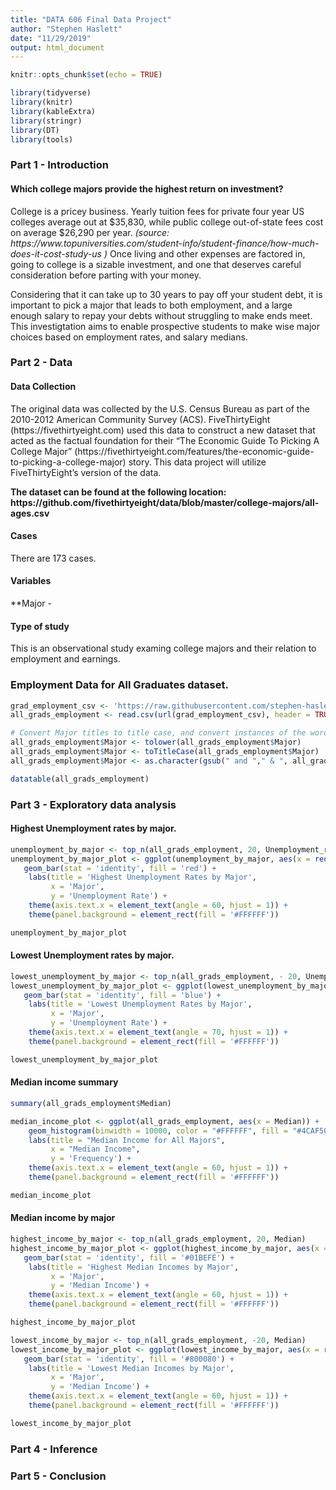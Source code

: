 ```yaml
---
title: "DATA 606 Final Data Project"
author: "Stephen Haslett"
date: "11/29/2019"
output: html_document
---
```


```r
knitr::opts_chunk$set(echo = TRUE)
```

```r
library(tidyverse)
library(knitr)
library(kableExtra)
library(stringr)
library(DT)
library(tools)
```

### Part 1 - Introduction

#### Which college majors provide the highest return on investment?
College is a pricey business. Yearly tuition fees for private four year US colleges average out at $35,830, while public college out-of-state fees cost on average $26,290 per year.
*(source: https://www.topuniversities.com/student-info/student-finance/how-much-does-it-cost-study-us )* Once living and other expenses are factored in, going to college is a sizable investment, and one that deserves careful consideration before parting with your money.

Considering that it can take up to 30 years to pay off your student debt, it is important to pick a major that leads to both employment, and a large enough salary to repay your debts without struggling to make ends meet. This investigtation aims to enable prospective students to make wise major choices based on employment rates, and salary medians.

### Part 2 - Data

#### Data Collection
The original data was collected by the U.S. Census Bureau as part of the 2010-2012 American Community Survey (ACS). FiveThirtyEight (https://fivethirtyeight.com) used this data to construct a new dataset that acted as the factual foundation for their “The Economic Guide To Picking A College Major” (https://fivethirtyeight.com/features/the-economic-guide-to-picking-a-college-major) story. This data project will utilize FiveThirtyEight’s version of the data.

**The dataset can be found at the following location: https://github.com/fivethirtyeight/data/blob/master/college-majors/all-ages.csv **

#### Cases
There are 173 cases.

#### Variables
**Major - 

#### Type of study
This is an observational study examing college majors and their relation to employment and earnings.

### Employment Data for All Graduates dataset.

```r
grad_employment_csv <- 'https://raw.githubusercontent.com/stephen-haslett/data606/data606-final-project/final_data_project/all-ages.csv'
all_grads_employment <- read.csv(url(grad_employment_csv), header = TRUE)

# Convert Major titles to title case, and convert instances of the word 'and' to ampersands.
all_grads_employment$Major <- tolower(all_grads_employment$Major)
all_grads_employment$Major <- toTitleCase(all_grads_employment$Major)
all_grads_employment$Major <- as.character(gsub(" and "," & ", all_grads_employment$Major))

datatable(all_grads_employment)
```


### Part 3 - Exploratory data analysis


#### Highest Unemployment rates by major.
```r
unemployment_by_major <- top_n(all_grads_employment, 20, Unemployment_rate)
unemployment_by_major_plot <- ggplot(unemployment_by_major, aes(x = reorder(Major, - Unemployment_rate), y = Unemployment_rate)) +
   geom_bar(stat = 'identity', fill = 'red') +
    labs(title = 'Highest Unemployment Rates by Major',
         x = 'Major',
         y = 'Unemployment Rate') +
    theme(axis.text.x = element_text(angle = 60, hjust = 1)) +
    theme(panel.background = element_rect(fill = '#FFFFFF'))

unemployment_by_major_plot
```


#### Lowest Unemployment rates by major.
```r
lowest_unemployment_by_major <- top_n(all_grads_employment, - 20, Unemployment_rate)
lowest_unemployment_by_major_plot <- ggplot(lowest_unemployment_by_major, aes(x = reorder(Major, + Unemployment_rate), y = Unemployment_rate)) +
   geom_bar(stat = 'identity', fill = 'blue') +
    labs(title = 'Lowest Unemployment Rates by Major',
         x = 'Major',
         y = 'Unemployment Rate') +
    theme(axis.text.x = element_text(angle = 70, hjust = 1)) +
    theme(panel.background = element_rect(fill = '#FFFFFF'))

lowest_unemployment_by_major_plot
```


#### Median income summary
```r
summary(all_grads_employment$Median)
```


```r
median_income_plot <- ggplot(all_grads_employment, aes(x = Median)) +
    geom_histogram(binwidth = 10000, color = "#FFFFFF", fill = "#4CAF50") +
    labs(title = "Median Income for All Majors",
         x = "Median Income",
         y = 'Frequency') +
    theme(axis.text.x = element_text(angle = 60, hjust = 1)) +
    theme(panel.background = element_rect(fill = '#FFFFFF'))

median_income_plot
```


#### Median income by major

```r
highest_income_by_major <- top_n(all_grads_employment, 20, Median)
highest_income_by_major_plot <- ggplot(highest_income_by_major, aes(x = reorder(Major, - Median), y = Median)) +
   geom_bar(stat = 'identity', fill = '#01BEFE') +
    labs(title = 'Highest Median Incomes by Major',
         x = 'Major',
         y = 'Median Income') +
    theme(axis.text.x = element_text(angle = 60, hjust = 1)) +
    theme(panel.background = element_rect(fill = '#FFFFFF'))

highest_income_by_major_plot
```




```r
lowest_income_by_major <- top_n(all_grads_employment, -20, Median)
lowest_income_by_major_plot <- ggplot(lowest_income_by_major, aes(x = reorder(Major, + Median), y = Median)) +
   geom_bar(stat = 'identity', fill = '#800080') +
    labs(title = 'Lowest Median Incomes by Major',
         x = 'Major',
         y = 'Median Income') +
    theme(axis.text.x = element_text(angle = 60, hjust = 1)) +
    theme(panel.background = element_rect(fill = '#FFFFFF'))

lowest_income_by_major_plot
```

### Part 4 - Inference


### Part 5 - Conclusion